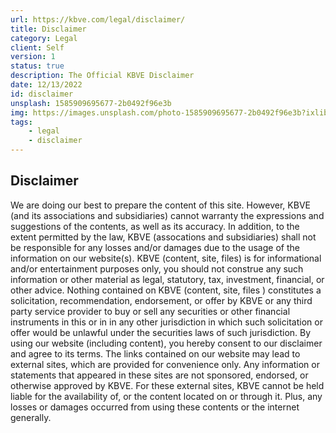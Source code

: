 ```yaml
---
url: https://kbve.com/legal/disclaimer/
title: Disclaimer
category: Legal
client: Self
version: 1
status: true
description: The Official KBVE Disclaimer
date: 12/13/2022
id: disclaimer
unsplash: 1585909695677-2b0492f96e3b
img: https://images.unsplash.com/photo-1585909695677-2b0492f96e3b?ixlib=rb-4.0.3&ixid=MnwxMjA3fDB8MHxwaG90by1wYWdlfHx8fGVufDB8fHx8&auto=format&fit=crop&w=1770&q=80
tags:
    - legal
    - disclaimer
---
```


## Disclaimer

We are doing our best to prepare the content of this site. However, KBVE (and its associations and subsidiaries) cannot warranty the expressions
and suggestions of the contents, as well as its accuracy. In addition, to
the extent permitted by the law, KBVE (assocations and subsidiaries) shall
not be responsible for any losses and/or damages due to the usage of the
information on our website(s). KBVE (content, site, files) is for
informational and/or entertainment purposes only, you should not construe
any such information or other material as legal, statutory, tax,
investment, financial, or other advice. Nothing contained on KBVE
(content, site, files ) constitutes a solicitation, recommendation,
endorsement, or offer by KBVE or any third party service provider to buy
or sell any securities or other financial instruments in this or in in any
other jurisdiction in which such solicitation or offer would be unlawful
under the securities laws of such jurisdiction. By using our website
(including content), you hereby consent to our disclaimer and agree to its
terms. The links contained on our website may lead to external sites,
which are provided for convenience only. Any information or statements
that appeared in these sites are not sponsored, endorsed, or otherwise
approved by KBVE. For these external sites, KBVE cannot be held liable for
the availability of, or the content located on or through it. Plus, any
losses or damages occurred from using these contents or the internet
generally.
